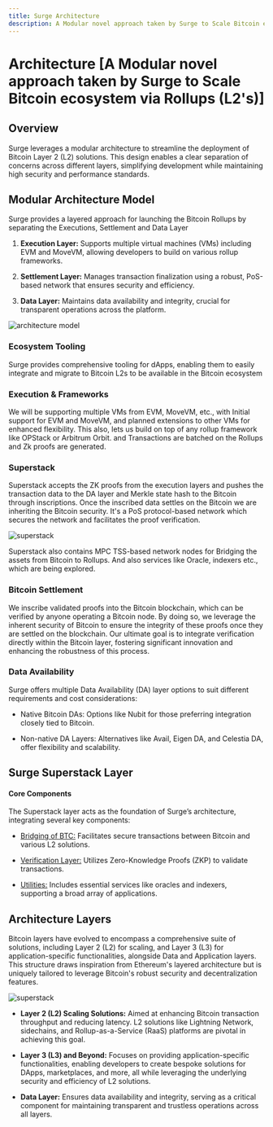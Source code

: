 ```yaml
---
title: Surge Architecture
description: A Modular novel approach taken by Surge to Scale Bitcoin ecosystem via Rollups (L2's)
---
```


# Architecture [A Modular novel approach taken by Surge to Scale Bitcoin ecosystem via Rollups (L2's)]

## Overview

Surge leverages a modular architecture to streamline the deployment of Bitcoin Layer 2 (L2) solutions. This design enables a clear separation of concerns across different layers, simplifying development while maintaining high security and performance standards.

## Modular Architecture Model

Surge provides a layered approach for launching the Bitcoin Rollups by separating the Executions, Settlement and Data Layer

1. **Execution Layer:** Supports multiple virtual machines (VMs) including EVM and MoveVM, allowing developers to build on various rollup frameworks.

2. **Settlement Layer:** Manages transaction finalization using a robust, PoS-based network that ensures security and efficiency.

3. **Data Layer:** Maintains data availability and integrity, crucial for transparent operations across the platform.

<img src="/assets/architecture-model.png" alt="architecture model" />

### Ecosystem Tooling

Surge provides comprehensive tooling for dApps, enabling them to easily integrate and migrate to Bitcoin L2s to be available in the Bitcoin ecosystem

### Execution & Frameworks

We will be supporting multiple VMs from EVM, MoveVM, etc., with Initial support for EVM and MoveVM, and planned extensions to other VMs for enhanced flexibility. This also, lets us build on top of any rollup framework like OPStack or Arbitrum Orbit. and Transactions are batched on the Rollups and Zk proofs are generated.

### Superstack

Superstack accepts the ZK proofs from the execution layers and pushes the transaction data to the DA layer and Merkle state hash to the Bitcoin through inscriptions. Once the inscribed data settles on the Bitcoin we are inheriting the Bitcoin security. It's a PoS protocol-based network which secures the network and facilitates the proof verification.

<img
  className="md:w-[60%] mx-auto"
  src="/assets/superstack.png"
  alt="superstack"
/>

Superstack also contains MPC TSS-based network nodes for Bridging the assets from Bitcoin to Rollups. And also services like Oracle, indexers etc., which are being explored.

### Bitcoin Settlement

We inscribe validated proofs into the Bitcoin blockchain, which can be verified by anyone operating a Bitcoin node. By doing so, we leverage the inherent security of Bitcoin to ensure the integrity of these proofs once they are settled on the blockchain. Our ultimate goal is to integrate verification directly within the Bitcoin layer, fostering significant innovation and enhancing the robustness of this process.

### Data Availability

Surge offers multiple Data Availability (DA) layer options to suit different requirements and cost considerations:

- Native Bitcoin DAs: Options like Nubit for those preferring integration closely tied to Bitcoin.

- Non-native DA Layers: Alternatives like Avail, Eigen DA, and Celestia DA, offer flexibility and scalability.

## Surge Superstack Layer

#### Core Components

The Superstack layer acts as the foundation of Surge’s architecture, integrating several key components:

- [Bridging of BTC:](/surge-building-blocks/mpc-tss-bridge) Facilitates secure transactions between Bitcoin and various L2 solutions.

- [Verification Layer:](/surge-building-blocks/zkp-verifier-network) Utilizes Zero-Knowledge Proofs (ZKP) to validate transactions.

- [Utilities:](/surge-building-blocks/utilities/overview) Includes essential services like oracles and indexers, supporting a broad array of applications.

## Architecture Layers

Bitcoin layers have evolved to encompass a comprehensive suite of solutions, including Layer 2 (L2) for scaling, and Layer 3 (L3) for application-specific functionalities, alongside Data and Application layers. This structure draws inspiration from Ethereum's layered architecture but is uniquely tailored to leverage Bitcoin's robust security and decentralization features.

<img
  className="md:w-[40%] mx-auto"
  src="/assets/bitcoin-layers.png"
  alt="superstack"
/>

- **Layer 2 (L2) Scaling Solutions:** Aimed at enhancing Bitcoin transaction throughput and reducing latency. L2 solutions like Lightning Network, sidechains, and Rollup-as-a-Service (RaaS) platforms are pivotal in achieving this goal.

- **Layer 3 (L3) and Beyond:** Focuses on providing application-specific functionalities, enabling developers to create bespoke solutions for DApps, marketplaces, and more, all while leveraging the underlying security and efficiency of L2 solutions.

- **Data Layer:** Ensures data availability and integrity, serving as a critical component for maintaining transparent and trustless operations across all layers.
